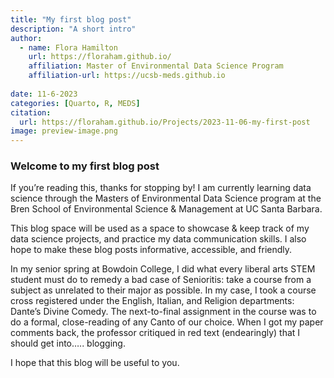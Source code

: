 ```yaml
---
title: "My first blog post"
description: "A short intro"
author:
  - name: Flora Hamilton 
    url: https://floraham.github.io/
    affiliation: Master of Environmental Data Science Program 
    affiliation-url: https://ucsb-meds.github.io
    
date: 11-6-2023
categories: [Quarto, R, MEDS]
citation:
  url: https://floraham.github.io/Projects/2023-11-06-my-first-post
image: preview-image.png
---
```


### **Welcome to my first blog post**

If you're reading this, thanks for stopping by! I am currently learning data science through the Masters of Environmental Data Science program at the Bren School of Environmental Science & Management at UC Santa Barbara.

This blog space will be used as a space to showcase & keep track of my data science projects, and practice my data communication skills. I also hope to make these blog posts informative, accessible, and friendly.

In my senior spring at Bowdoin College, I did what every liberal arts STEM student must do to remedy a bad case of Senioritis: take a course from a subject as unrelated to their major as possible. In my case, I took a course cross registered under the English, Italian, and Religion departments: Dante's Divine Comedy. The next-to-final assignment in the course was to do a formal, close-reading of any Canto of our choice. When I got my paper comments back, the professor critiqued in red text (endearingly) that I should get into..... blogging.

I hope that this blog will be useful to you. 
